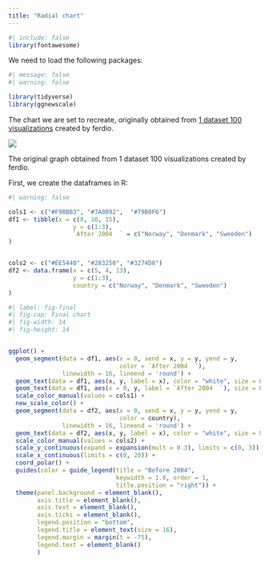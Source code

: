 ```yaml
---
title: "Radial chart"
---
```


```r
#| include: false
library(fontawesome)
```


We need to load the following packages:

```r
#| message: false
#| warning: false

library(tidyverse)
library(ggnewscale)
```


The chart we are set to recreate, originally obtained from [1 dataset 100 visualizations](https://100.datavizproject.com/data-type/viz79/) created by ferdio.


::: {#fig-ourworldindata}
[![](img/original_radial.png)](https://100.datavizproject.com/data-type/viz79/)

The original graph obtained from 1 dataset 100 visualizations created by ferdio.
:::



First, we create the dataframes in R:

```r
#| warning: false

cols1 <- c("#F9BBB3", "#7A8092",  "#79B0F6")
df1 <- tibble(x = c(8, 10, 15),
                  y = c(1:3),
                  `After 2004  ` = c("Norway", "Denmark", "Sweeden")
) 


cols2 <- c("#EE5440", "#283250", "#3274D8")
df2 <- data.frame(x = c(5, 4, 13),
                  y = c(1:3),
                  country = c("Norway", "Denmark", "Sweeden")
)

```





```r
#| label: fig-final
#| fig-cap: Final chart
#| fig-width: 14
#| fig-height: 14


ggplot() +
  geom_segment(data = df1, aes(x = 0, xend = x, y = y, yend = y, 
                               color = `After 2004  `), 
               linewidth = 16, lineend = 'round') +
  geom_text(data = df1, aes(x, y, label = x), color = "white", size = 8) +
  geom_text(data = df1, aes(x = 0, y, label = `After 2004  `), size = 8, hjust = 1.4) +
  scale_color_manual(values = cols1) +
  new_scale_color() +
  geom_segment(data = df2, aes(x = 0, xend = x, y = y, yend = y, 
                               color = country),
               linewidth = 16, lineend = 'round') +
  geom_text(data = df2, aes(x, y, label = x), color = "white", size = 8) +
  scale_color_manual(values = cols2) +
  scale_y_continuous(expand = expansion(mult = 0.3), limits = c(0, 3)) +
  scale_x_continuous(limits = c(0, 20)) +
  coord_polar() +
  guides(color = guide_legend(title = "Before 2004", 
                              keywidth = 1.8, order = 1,
                              title.position = "right")) +
  theme(panel.background = element_blank(),
        axis.title = element_blank(),
        axis.text = element_blank(),
        axis.ticks = element_blank(),
        legend.position = "bottom",
        legend.title = element_text(size = 16),
        legend.margin = margin(t = -75),
        legend.text = element_blank()
        )

```
